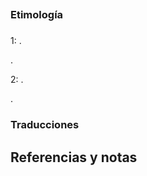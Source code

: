 == {{lengua|es}} ==
{{pron-graf|fone=tamˈbjen}}

=== Etimología ===
{{etimología|compuesto|tan|bien}}

=== {{adverbio de afirmación|es}} ===

;1: {{impropia|Utilizado para especificar que una o varias cosas son similares, o que comparten atributos con otra previamente nombrada}}.
{{sinónimos|igualmente|asimismo|de igual modo}}.

;2: {{impropia|Usado para [[añadir]] algo a lo anteriormente mencionado}}.
{{sinónimos|además|en añadidura}}.

{{clear}}

=== Traducciones ===
{{trad-arriba}}
{{t+|de|auch}}
{{t+|bg|също|,|също така|,|също и}}
{{t+|da|også}}
{{t+|sl|1|tudi}}
{{t+|eo|ankaŭ}}
{{t+|eu|ere}}
{{t+|fi|myös|,|-kin}}
{{t+|fr|1-2|aussi}}
{{t+|fy|ek}}
{{t+|hu|is}}
{{t+|el|και}}
{{trad-centro}}
{{t+|yua|la’tene}}
{{t+|id|juga|,|pula}}
{{t+|en|1|too|,|1-2|also}}
{{t+|it|1|anche}}
{{t+|nl|ook}}
{{t+|no|også}}
{{t+|pap|tambe}}
{{t+|pt|também}}
{{t+|sa|अपि}}
{{t+|su|ogé}}
{{t+|sv|också}}
{{t+|wa|eto}}
{{trad-abajo}}

== Referencias y notas ==
<references />
